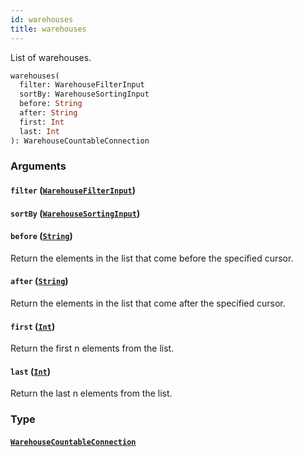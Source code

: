```yaml
---
id: warehouses
title: warehouses
---
```


List of warehouses.

```graphql
warehouses(
  filter: WarehouseFilterInput
  sortBy: WarehouseSortingInput
  before: String
  after: String
  first: Int
  last: Int
): WarehouseCountableConnection
```

### Arguments

#### `filter` ([`WarehouseFilterInput`](../../../developer/api-reference/inputs/warehouse-filter-input))

#### `sortBy` ([`WarehouseSortingInput`](../../../developer/api-reference/inputs/warehouse-sorting-input))

#### `before` ([`String`](../../../developer/api-reference/scalars/string))

Return the elements in the list that come before the specified cursor.

#### `after` ([`String`](../../../developer/api-reference/scalars/string))

Return the elements in the list that come after the specified cursor.

#### `first` ([`Int`](../../../developer/api-reference/scalars/int))

Return the first n elements from the list.

#### `last` ([`Int`](../../../developer/api-reference/scalars/int))

Return the last n elements from the list.

### Type

#### [`WarehouseCountableConnection`](../../../developer/api-reference/objects/warehouse-countable-connection)
